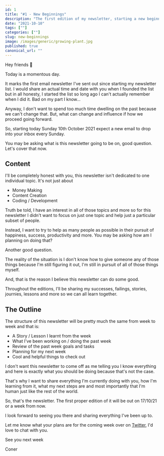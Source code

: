 ```yaml
---
id: 1
title: "#1 - New Beginnings"
description: "The first edition of my newsletter, starting a new beginning and getting the journey underway. What to expect, looking ahead and more..."
date: "2021-10-10"
tags: [""]
categories: [""]
slug: new-beginnings
image: /images/generic/growing-plant.jpg
published: true
canonical_url: ""
---
```


Hey friends 👋

Today is a momentous day.

It marks the first email newsletter I've sent out since starting my newsletter list. I would share an actual time and date with you when I founded the list but in all honesty, I started the list so long ago I can't actually remember when I did it. Bad on my part I know...

Anyway, I don't want to spend too much time dwelling on the past because we can't change that. But, what can change and influence if how we proceed going forward.

So, starting today Sunday 10th October 2021 expect a new email to drop into your inbox every Sunday.

You may be asking what is this newsletter going to be on, good question. Let's cover that now.

## Content

I'll be completely honest with you, this newsletter isn't dedicated to one individual topic. It's not just about

- Money Making
- Content Creation
- Coding / Development

Truth be told, I have an interest in all of those topics and more so for this newsletter I didn't want to focus on just one topic and help just a particular subset of people.

Instead, I want to try to help as many people as possible in their pursuit of happiness, success, productivity and more. You may be asking how am I planning on doing that?

Another good question.

The reality of the situation is I don't know how to give someone any of those things because I'm still figuring it out, I'm still in pursuit of all of those things myself.

And, that is the reason I believe this newsletter can do some good.

Throughout the editions, I'll be sharing my successes, failings, stories, journies, lessons and more so we can all learn together.

## The Outline

The structure of this newsletter will be pretty much the same from week to week and that is:

- A Story / Lesson I learnt from the week
- What I've been working on / doing the past week
- Review of the past week goals and tasks
- Planning for my next week
- Cool and helpful things to check out

I don't want this newsletter to come off as me telling you I know everything and here is exactly what you should be doing because that's not the case.

That's why I want to share everything I'm currently doing with you, how I'm learning from it, what my next steps are and most importantly that I'm human just like the rest of the world.

So, that's the newsletter. The first proper edition of it will be out on 17/10/21 or a week from now.

I look forward to seeing you there and sharing everything I've been up to.

Let me know what your plans are for the coming week over on [Twitter](https://twitter.com/MrConerMurphy/), I'd love to chat with you.

See you next week

Coner
